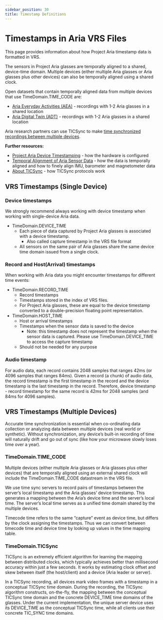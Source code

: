 ```yaml
---
sidebar_position: 30
title: Timestamp Definitions
---
```


# Timestamps in Aria VRS Files

This page provides information about how Project Aria timestamp data is formatted in VRS.

The sensors in Project Aria glasses are temporally aligned to a shared, device-time domain. Multiple devices (either multiple Aria glasses or Aria glasses plus other devices) can also be temporally aligned using a shared clock.

Open datasets that contain temporally aligned data from multiple devices that use TimeDomain.TIME_CODE​ are:

* [Aria Everyday Activities (AEA)](/open_datasets/aria_everyday_activities_dataset/aria_everyday_activities_dataset.mdx) - recordings with 1-2 Aria glasses in a shared location
* [Aria Digital Twin (ADT)](/open_datasets/aria_digital_twin_dataset/aria_digital_twin_dataset.mdx) - recordings with 1-2 Aria glasses in a shared location

Aria research partners can use TICSync to make [time synchronized recordings between multiple devices](/ARK/sdk/ticsync.mdx).

**Further resources:**

* [Project Aria Device Timestamping](/tech_insights/device_timestamping.mdx) - how the hardware is configured
* [Temporal Alignment of Aria Sensor Data](/tech_insights/temporal_alignment_of_sensor_data.mdx) - how the data is temporally aligned and how to finely align IMU, barometer and magnetometer data
* [About TICSync](/ARK/sdk/concepts/about_ticsync.mdx) - how TICSync protocols work

## VRS Timestamps (Single Device)

### Device timestamps

We strongly recommend always working with device timestamp when working with single-device Aria data.

* TimeDomain.DEVICE_TIME
    * Each piece of data captured by Project Aria glasses is associated with a device timestamp.
        * Also called capture timestamp in the VRS file format
    * All sensors on the same pair of Aria glasses share the same device time domain issued from a single clock.

### Record and Host(Arrival) timestamps

When working with Aria data you might encounter timestamps for different time events:

* TimeDomain.RECORD_TIME
    * Record timestamps
    * Timestamps stored in the index of VRS files.
    * For Project Aria glasses, these are equal to the device timestamp converted to a double-precision floating point representation.
* TimeDomain.HOST_TIME
    * Host or arrival timestamps
    * Timestamps when the sensor data is saved to the device
        * Note: this timestamp does not represent the timestamp when the sensor data is captured. Please use TimeDomain.DEVICE_TIME to access the capture timestamp
    * Should not be needed for any purpose

### Audio timestamp
For audio data, each record contains 2048 samples that ranges 42ms (or 4096 samples that ranges 84ms). Given a record (a chunk) of audio data,
the record timestamp is the first timestamp in the record and the device timestamp is the last timestamp in the record.
Therefore, device timestamp - record timestamp for the same record is 42ms for 2048 samples (and 84ms for 4096 samples).

## VRS Timestamps (Multiple Devices)

Accurate time synchronization is essential when co-ordinating data collection or analyzing data between multiple devices (real world or synthetic). Without synchronization, any device’s built-in recording of time will naturally drift and go out of sync (like how your microwave slowly loses time over a year).

### TimeDomain.TIME_CODE

Multiple devices (either multiple Aria glasses or Aria glasses plus other devices) that are temporally aligned using an external shared clock will include the TimeDomain.TIME_CODE datastream in the VRS file.

We use time sync servers to record pairs of timestamps between the server’s local timestamp and the Aria glasses’ device timestamp. This generates a mapping between the Aria’s device time and the server’s local time. The server’s local time serves as a unified time domain shared by the multiple devices.

Timecode time refers to the same “capture” event as device time, but differs by the clock assigning the timestamps. Thus we can convert between timecode time and device time by looking up values in the time mapping table.

### TimeDomain.TICSync

TICSync is an extremely efficient algorithm for learning the mapping between distributed clocks, which typically achieves better than millisecond accuracy within just a few seconds. It works by estimating clock offset and skew between itself (the host/client) and a device (Aria leader or server).

In a TICSync recording, all devices mark video frames with a timestamp in a conceptual TICSync time domain. During the recording, the TICSync algorithm constructs, on-the-fly, the mapping between the conceptual TICSync time domain and the concrete DEVICE_TIME time domains of the glasses. Under the current implementation, the unique server device uses its DEVICE_TIME as the conceptual TICSync time, while all clients use their concrete TIC_SYNC time domains.
